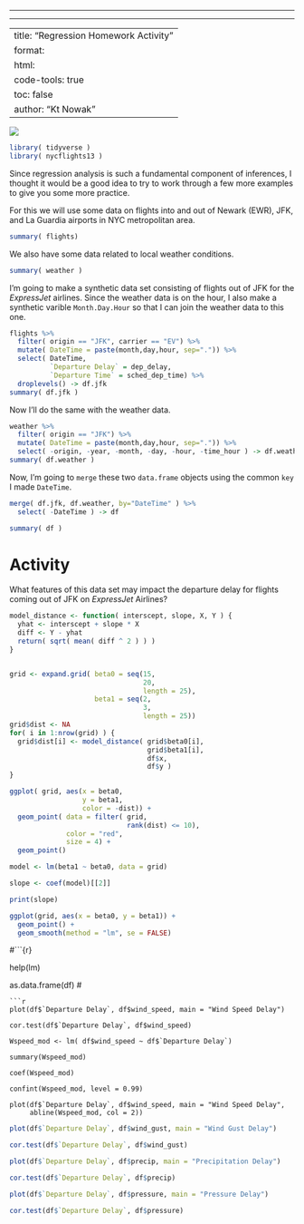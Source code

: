 ------------------------------------------------------------------------

------------------------------------------------------------------------

---
title: "Regression Homework Activity"
format: 
  html:
    code-tools: true
    toc: false
author: "Kt Nowak"
---

![](media/models.png)

```r
library( tidyverse )
library( nycflights13 )
```

Since regression analysis is such a fundamental component of inferences, I thought it would be a good idea to try to work through a few more examples to give you some more practice.

For this we will use some data on flights into and out of Newark (EWR), JFK, and La Guardia airports in NYC metropolitan area.

```r
summary( flights) 
```

We also have some data related to local weather conditions.

```r
summary( weather )
```

I'm going to make a synthetic data set consisting of flights out of JFK for the *ExpressJet* airlines. Since the weather data is on the hour, I also make a synthetic varible `Month.Day.Hour` so that I can join the weather data to this one.

```r
flights %>%
  filter( origin == "JFK", carrier == "EV") %>%
  mutate( DateTime = paste(month,day,hour, sep=".")) %>%
  select( DateTime, 
          `Departure Delay` = dep_delay,
          `Departure Time` = sched_dep_time) %>%
  droplevels() -> df.jfk 
summary( df.jfk )
```

Now I'll do the same with the weather data.

```r
weather %>%
  filter( origin == "JFK") %>% 
  mutate( DateTime = paste(month,day,hour, sep=".")) %>%
  select( -origin, -year, -month, -day, -hour, -time_hour ) -> df.weather 
summary( df.weather )
```

Now, I'm going to `merge` these two `data.frame` objects using the common `key` I made `DateTime`.

```r
merge( df.jfk, df.weather, by="DateTime" ) %>%
  select( -DateTime ) -> df 

summary( df )
```

# Activity

What features of this data set may impact the departure delay for flights coming out of JFK on *ExpressJet* Airlines?

```r

model_distance <- function( interscept, slope, X, Y ) {
  yhat <- interscept + slope * X
  diff <- Y - yhat
  return( sqrt( mean( diff ^ 2 ) ) )
}


grid <- expand.grid( beta0 = seq(15, 
                                 20, 
                                 length = 25),
                     beta1 = seq(2, 
                                 3, 
                                 length = 25))
grid$dist <- NA
for( i in 1:nrow(grid) ) {
  grid$dist[i] <- model_distance( grid$beta0[i],
                                  grid$beta1[i],
                                  df$x,
                                  df$y )
}

ggplot( grid, aes(x = beta0, 
                  y = beta1,
                  color = -dist)) + 
  geom_point( data = filter( grid, 
                             rank(dist) <= 10), 
              color = "red",
              size = 4) +
  geom_point()

model <- lm(beta1 ~ beta0, data = grid)

slope <- coef(model)[[2]]

print(slope)

ggplot(grid, aes(x = beta0, y = beta1)) +
  geom_point() +
  geom_smooth(method = "lm", se = FALSE) 

```
#```{r}

help(lm)

as.data.frame(df)
#
```
```r

plot(df$`Departure Delay`, df$wind_speed, main = "Wind Speed Delay")

cor.test(df$`Departure Delay`, df$wind_speed)

Wspeed_mod <- lm( df$wind_speed ~ df$`Departure Delay`)

summary(Wspeed_mod)

coef(Wspeed_mod)

confint(Wspeed_mod, level = 0.99)

plot(df$`Departure Delay`, df$wind_speed, main = "Wind Speed Delay",
     abline(Wspeed_mod, col = 2))
```
```r
plot(df$`Departure Delay`, df$wind_gust, main = "Wind Gust Delay")

cor.test(df$`Departure Delay`, df$wind_gust)

```
```r
plot(df$`Departure Delay`, df$precip, main = "Precipitation Delay")

cor.test(df$`Departure Delay`, df$precip)


```
```r
plot(df$`Departure Delay`, df$pressure, main = "Pressure Delay")

cor.test(df$`Departure Delay`, df$pressure)


```
